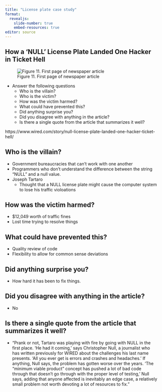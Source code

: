 ```yaml
---
title: "License plate case study"
format: 
  revealjs:
    slide-number: true
    embed-resources: true
editor: source
---
```


## How a 'NULL' License Plate Landed One Hacker in Ticket Hell

![Figure 11. First page of newspaper article](http://www.pmean.com/new-images/21/null-license-plate-01.png)

::: notes

-   Answer the following questions
    -   Who is the villain?
    -   Who is the victim?
    -   How was the victim harmed?
    -   What could have prevented this?
    -   Did anything surprise you?
    -   Did you disagree with anything in the article?
    -   Is there a single quote from the article that summarizes it well?

https://www.wired.com/story/null-license-plate-landed-one-hacker-ticket-hell/

:::

## Who is the villain?

-   Government bureaucracies that can't work with one another
-   Programmers who don't understand the difference between the string "NULL" and a null value.
-   Joseph Tartaro
    -   Thought that a NULL license plate might cause the computer system to lose his traffic violoations

## How was the victim harmed?

-   $12,049 worth of traffic fines
-   Lost time trying to resolve things

## What could have prevented this?

-   Quality review of code
-   Flexibility to allow for common sense deviations

## Did anything surprise you?

-   How hard it has been to fix things.

## Did you disagree with anything in the article?

-   No

## Is there a single quote from the article that summarizes it well? {.smaller}

-   "Prank or not, Tartaro was playing with fire by going with NULL in the first place. 'He had it coming,' says Christopher Null, a journalist who has written previously for WIRED about the challenges his last name presents. 'All you ever get is errors and crashes and headaches.' If anything, Null says, the problem has gotten worse over the years. 'The "minimum viable product" concept has pushed a lot of bad code through that doesn’t go through with the proper level of testing,' Null says, adding that anyone affected is inevitably an edge case, a relatively small problem not worth devoting a lot of resources to fix."

